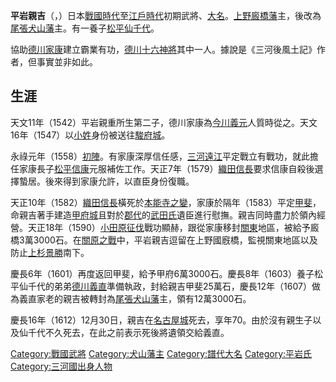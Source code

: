 {{Infobox officeholder
| name               = 平岩親吉
| image              = Hiraiwa Chikayoshi.jpg
| caption            = 
| office            =  [[犬山藩|犬山藩]]藩主
| term_start        = 1607年
| term_end          = 1611年
|predecessor        = 空缺{{small|（上一任：{{link-ja|小笠原吉次|小笠原吉次}}）}}
| successor         = 空缺{{small|（下一任：[[成瀨正成|成瀨正成]]）}}

| birth_name         = 	
| birth_date         = 1542年<br>（天文11年）
| birth_place        = 
| death_date         = {{death date and age|1612|2|1|1542}}<br>（慶長16年12月30日）
| death_place        = 
| module             = {{日本武士|child=yes
|時代= [[戰國時代_(日本)|戰國時代]]－[[江戶時代|江戶時代]]前期
|幼名= 
|改名= 七之助、親吉
|别名= 
|諡号= 
|神号= 
|戒名=平田院殿越翁休岳大居士 
|洗禮名= 
|墓所=愛知縣岡崎市桑子妙源寺<br>愛知縣名古屋市千種区平和公園（轉移到東区代官町平田院） 
|朝廷官位= 從五位下主計頭
|幕府職位= 
|主君=德川家康→義直 
|藩= 上野国廄橋藩主→尾張国犬山藩主
|氏族= 弓削姓平岩氏
|父= 平岩親重
|母=天野貞親之女
|養父= 
|養母= 
|兄= 正廣
|弟= 親吉、康重、康長
|妹=渡邊半藏守綱妻
|姐妹= 
|正室= 石河正信之女
|側室= 
|子= 縫殿、伯耆守、堀隼人正重 等人
|女= 
|養子= 松平仙千代
|養女= 
 }}
}}
'''平岩親吉'''（{{jpn|j=平岩 親吉|kana=ひらいわ ちかよし|rm=Hiraiwa Chikayoshi}}，{{bd|1542年||1611年2月1日||}}）日本[[战国时代_(日本)|戰國時代]]至[[江戶時代|江戶時代]]初期武將、[[大名_(稱謂)|大名]]。[[上野|上野]][[廄橋藩|廄橋藩]]主，後改為[[尾張|尾張]][[犬山藩|犬山藩]]主。有一養子[[松平仙千代|松平仙千代]]。

協助[[德川家康|德川家康]]建立霸業有功，[[德川十六神將|德川十六神將]]其中一人。據說是《三河後風土記》作者，但事實並非如此。

== 生涯 ==

天文11年（1542）平岩親重所生第二子，德川家康為[[今川義元|今川義元]]人質時從之。天文16年（1547）以[[小姓|小姓]]身份被送往[[駿府城|駿府城]]。

永祿元年（1558）[[初陣|初陣]]。有家康深厚信任感，[[三河|三河]][[遠江|遠江]]平定戰立有戰功，就此擔任家康長子[[松平信康|松平信康]]元服補佐工作。天正7年（1579）[[織田信長|織田信長]]要求信康自殺後選擇蟄居。後來得到家康允許，以直臣身份復職。

天正10年（1582）[[織田信長|織田信長]]橫死於[[本能寺之變|本能寺之變]]，家康於隔年（1583）平定[[甲斐|甲斐]]，命親吉著手建造[[甲府城|甲府城]]且對於[[郡代|郡代]]的[[武田氏|武田氏]]遺臣進行慰撫。親吉同時盡力於領內經營。天正18年（1590）[[小田原征伐|小田原征伐]]戰功顯赫，跟從家康移封[[关东地方|關東]]地區，被給予廄橋3萬3000石。在[[關原之戰|關原之戰]]中，平岩親吉逗留在上野國廐橋，監視關東地區以及防止[[上杉景勝|上杉景勝]]南下。

慶長6年（1601）再度返回甲斐，給予甲府6萬3000石。慶長8年（1603）養子松平仙千代的弟弟[[德川義直|德川義直]]準備執政，封給親吉甲斐25萬石，慶長12年（1607）做為義直家老的親吉被轉封為[[尾張|尾張]][[犬山藩|犬山藩]]主，領有12萬3000石。

慶長16年（1612）12月30日，親吉在[[名古屋城|名古屋城]]死去，享年70。由於沒有親生子以及仙千代不久死去，在此之前表示死後將遺領交給義直。

{{犬山藩主|[[平岩氏|平岩氏]]||1607年 - 1611年}}
{{Normdaten}}
{{DEFAULTSORT:Hiraiwa Chikayoshi}}
[[Category:戰國武將|Category:戰國武將]]
[[Category:犬山藩主|Category:犬山藩主]]
[[Category:譜代大名|Category:譜代大名]]
[[Category:平岩氏|Category:平岩氏]]
[[Category:三河國出身人物|Category:三河國出身人物]]